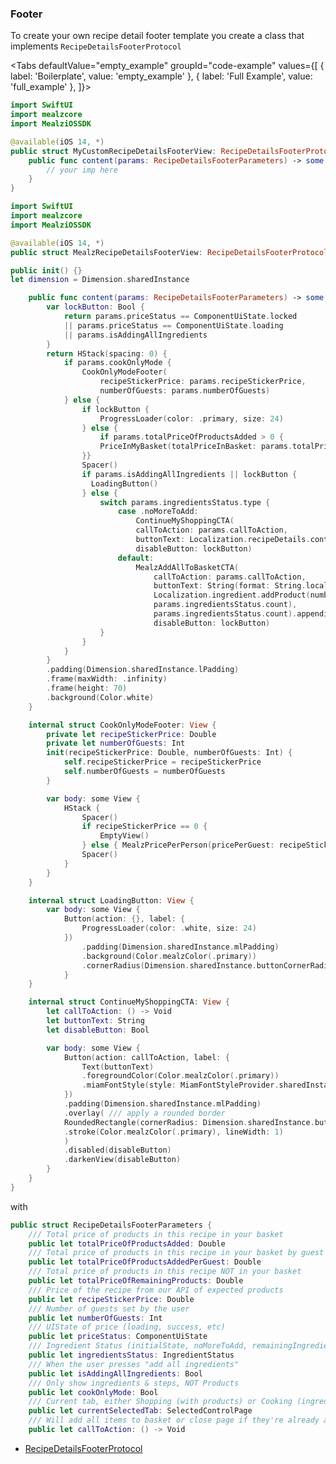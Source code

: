 
### Footer

To create your own recipe detail footer template you create a class that implements `RecipeDetailsFooterProtocol`

<Tabs defaultValue="empty_example" groupId="code-example"
values={[
{ label: 'Boilerplate', value: 'empty_example' },
{ label: 'Full Example', value: 'full_example' },
]}>
<TabItem value="empty_example">

```swift
import SwiftUI
import mealzcore
import MealziOSSDK

@available(iOS 14, *)
public struct MyCustomRecipeDetailsFooterView: RecipeDetailsFooterProtocol {
    public func content(params: RecipeDetailsFooterParameters) -> some View {
        // your imp here
    }
}
```

</TabItem>
<TabItem value="full_example">

```swift
import SwiftUI
import mealzcore
import MealziOSSDK

@available(iOS 14, *)
public struct MealzRecipeDetailsFooterView: RecipeDetailsFooterProtocol {

public init() {}
let dimension = Dimension.sharedInstance

    public func content(params: RecipeDetailsFooterParameters) -> some View {
        var lockButton: Bool {
            return params.priceStatus == ComponentUiState.locked
            || params.priceStatus == ComponentUiState.loading
            || params.isAddingAllIngredients
        }
        return HStack(spacing: 0) {
            if params.cookOnlyMode {
                CookOnlyModeFooter(
                    recipeStickerPrice: params.recipeStickerPrice,
                    numberOfGuests: params.numberOfGuests)
            } else {
                if lockButton {
                    ProgressLoader(color: .primary, size: 24)
                } else {
                    if params.totalPriceOfProductsAdded > 0 {
                    PriceInMyBasket(totalPriceInBasket: params.totalPriceOfProductsAdded.currencyFormatted)
                }}
                Spacer()
                if params.isAddingAllIngredients || lockButton {
                  LoadingButton()
                } else {
                    switch params.ingredientsStatus.type {
                        case .noMoreToAdd:
                            ContinueMyShoppingCTA(
                            callToAction: params.callToAction,
                            buttonText: Localization.recipeDetails.continueShopping.localised,
                            disableButton: lockButton)
                        default:
                            MealzAddAllToBasketCTA(
                                callToAction: params.callToAction,
                                buttonText: String(format: String.localizedStringWithFormat(
                                Localization.ingredient.addProduct(numberOfProducts: params.ingredientsStatus.count).localised,
                                params.ingredientsStatus.count),
                                params.ingredientsStatus.count).appending(" (\(params.totalPriceOfRemainingProducts.currencyFormatted))"),
                                disableButton: lockButton)
                    }
                }
            }
        }
        .padding(Dimension.sharedInstance.lPadding)
        .frame(maxWidth: .infinity)
        .frame(height: 70)
        .background(Color.white)
    }

    internal struct CookOnlyModeFooter: View {
        private let recipeStickerPrice: Double
        private let numberOfGuests: Int
        init(recipeStickerPrice: Double, numberOfGuests: Int) {
            self.recipeStickerPrice = recipeStickerPrice
            self.numberOfGuests = numberOfGuests
        }

        var body: some View {
            HStack {
                Spacer()
                if recipeStickerPrice == 0 {
                    EmptyView()
                } else { MealzPricePerPerson(pricePerGuest: recipeStickerPrice / Double(numberOfGuests)) }
                Spacer()
            }
        }
    }

    internal struct LoadingButton: View {
        var body: some View {
            Button(action: {}, label: {
                ProgressLoader(color: .white, size: 24)
            })
                .padding(Dimension.sharedInstance.mlPadding)
                .background(Color.mealzColor(.primary))
                .cornerRadius(Dimension.sharedInstance.buttonCornerRadius)
            }
    }

    internal struct ContinueMyShoppingCTA: View {
        let callToAction: () -> Void
        let buttonText: String
        let disableButton: Bool

        var body: some View {
            Button(action: callToAction, label: {
                Text(buttonText)
                .foregroundColor(Color.mealzColor(.primary))
                .miamFontStyle(style: MiamFontStyleProvider.sharedInstance.subtitleStyle)
            })
            .padding(Dimension.sharedInstance.mlPadding)
            .overlay( /// apply a rounded border
            RoundedRectangle(cornerRadius: Dimension.sharedInstance.buttonCornerRadius)
            .stroke(Color.mealzColor(.primary), lineWidth: 1)
            )
            .disabled(disableButton)
            .darkenView(disableButton)
        }
    }
}
```
</TabItem>
</Tabs>

with

```swift
public struct RecipeDetailsFooterParameters {
    /// Total price of products in this recipe in your basket
    public let totalPriceOfProductsAdded: Double
    /// Total price of products in this recipe in your basket by guest
    public let totalPriceOfProductsAddedPerGuest: Double
    /// Total price of products in this recipe NOT in your basket
    public let totalPriceOfRemainingProducts: Double
    /// Price of the recipe from our API of expected products
    public let recipeStickerPrice: Double
    /// Number of guests set by the user
    public let numberOfGuests: Int
    /// UIState of price (loading, success, etc)
    public let priceStatus: ComponentUiState
    /// Ingredient Status (initialState, noMoreToAdd, remainingIngredientsToBeAdded)
    public let ingredientsStatus: IngredientStatus
    /// When the user presses "add all ingredients"
    public let isAddingAllIngredients: Bool
    /// Only show ingredients & steps, NOT Products
    public let cookOnlyMode: Bool
    /// Current tab, either Shopping (with products) or Cooking (ingredients & steps)
    public let currentSelectedTab: SelectedControlPage
    /// Will add all items to basket or close page if they're already added
    public let callToAction: () -> Void
```

- [RecipeDetailsFooterProtocol](https://miamtech.github.io/MealziOSSDKRelease/documentation/mealziossdk/recipedetailsfooterprotocol)